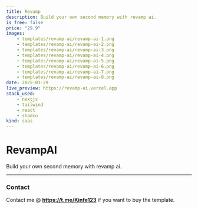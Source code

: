 ```yaml
---
title: Revamp
description: Build your own second memory with revamp ai.
is_free: false
price: "29.9"
images:
    - templates/revamp-ai/revamp-ai-1.png
    - templates/revamp-ai/revamp-ai-2.png
    - templates/revamp-ai/revamp-ai-3.png
    - templates/revamp-ai/revamp-ai-4.png
    - templates/revamp-ai/revamp-ai-5.png
    - templates/revamp-ai/revamp-ai-6.png
    - templates/revamp-ai/revamp-ai-7.png
    - templates/revamp-ai/revamp-ai-8.png
date: 2025-01-29
live_preview: https://revamp-ai.vercel.app
stack_used:
    - nextjs
    - tailwind
    - react
    - shadcn
kind: saas
---
```


# RevampAI

Build your own second memory with revamp ai.

---

### Contact

Contact me @ **https://t.me/Kinfe123** if you want to buy the template.
